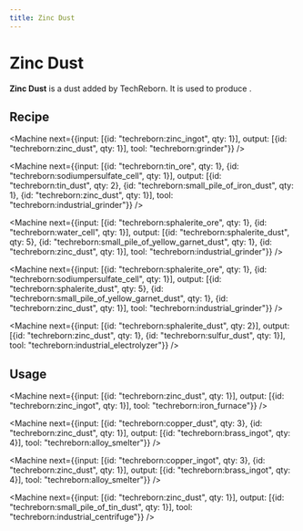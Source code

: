 ```yaml
---
title: Zinc Dust
---
```


<ItemImage file="zinc_dust" alt="Zinc Dust" size="200" />

# Zinc Dust

**Zinc Dust** is a dust added by TechReborn. It is used to produce <McItem slug="techreborn:zinc_ingot" inline={true}/>.

## Recipe

<CraftingTable recipe="input techreborn:small_pile_of_zinc_dust techreborn:small_pile_of_zinc_dust air input techreborn:small_pile_of_zinc_dust techreborn:small_pile_of_zinc_dust air input air air air output techreborn:zinc_dust"/>

<Machine next={{input: [{id: "techreborn:zinc_ingot", qty: 1}], output: [{id: "techreborn:zinc_dust", qty: 1}], tool: "techreborn:grinder"}} />

<Machine next={{input: [{id: "techreborn:tin_ore", qty: 1}, {id: "techreborn:sodiumpersulfate_cell", qty: 1}], output: [{id: "techreborn:tin_dust", qty: 2}, {id: "techreborn:small_pile_of_iron_dust", qty: 1}, {id: "techreborn:zinc_dust", qty: 1}], tool: "techreborn:industrial_grinder"}} />

<Machine next={{input: [{id: "techreborn:sphalerite_ore", qty: 1}, {id: "techreborn:water_cell", qty: 1}], output: [{id: "techreborn:sphalerite_dust", qty: 5}, {id: "techreborn:small_pile_of_yellow_garnet_dust", qty: 1}, {id: "techreborn:zinc_dust", qty: 1}], tool: "techreborn:industrial_grinder"}} />

<Machine next={{input: [{id: "techreborn:sphalerite_ore", qty: 1}, {id: "techreborn:sodiumpersulfate_cell", qty: 1}], output: [{id: "techreborn:sphalerite_dust", qty: 5}, {id: "techreborn:small_pile_of_yellow_garnet_dust", qty: 1}, {id: "techreborn:zinc_dust", qty: 1}], tool: "techreborn:industrial_grinder"}} />

<Machine next={{input: [{id: "techreborn:sphalerite_dust", qty: 2}], output: [{id: "techreborn:zinc_dust", qty: 1}, {id: "techreborn:sulfur_dust", qty: 1}], tool: "techreborn:industrial_electrolyzer"}} />

## Usage

<CraftingTable recipe="input air air air input air techreborn:zinc_dust air input air air air output techreborn:small_pile_of_zinc_dust,4"/>

<Machine next={{input: [{id: "techreborn:zinc_dust", qty: 1}], output: [{id: "techreborn:zinc_ingot", qty: 1}], tool: "techreborn:iron_furnace"}} />

<Machine next={{input: [{id: "techreborn:copper_dust", qty: 3}, {id: "techreborn:zinc_dust", qty: 1}], output: [{id: "techreborn:brass_ingot", qty: 4}], tool: "techreborn:alloy_smelter"}} />

<Machine next={{input: [{id: "techreborn:copper_ingot", qty: 3}, {id: "techreborn:zinc_dust", qty: 1}], output: [{id: "techreborn:brass_ingot", qty: 4}], tool: "techreborn:alloy_smelter"}} />

<Machine next={{input: [{id: "techreborn:zinc_dust", qty: 1}], output: [{id: "techreborn:small_pile_of_tin_dust", qty: 1}], tool: "techreborn:industrial_centrifuge"}} />

